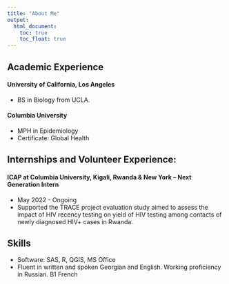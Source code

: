 ```yaml
---
title: "About Me"
output: 
  html_document:
    toc: true
    toc_float: true
---
```


## Academic Experience

#### University of California, Los Angeles 
* BS in Biology from UCLA. 

#### Columbia University 
* MPH in Epidemiology
* Certificate: Global Health

## Internships and Volunteer Experience: 

#### ICAP at Columbia University, Kigali, Rwanda & New York – Next Generation Intern
* May 2022 - Ongoing
* Supported the TRACE project evaluation study aimed to assess the impact of HIV recency testing on yield of HIV testing among contacts of newly diagnosed HIV+ cases in Rwanda.


## Skills
* Software: SAS, R, QGIS, MS Office
* Fluent in written and spoken Georgian and English. Working proficiency in Russian. B1 French